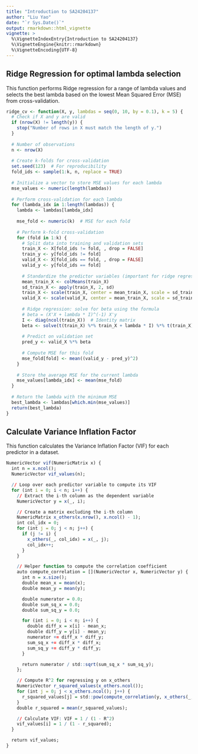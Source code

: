 ```yaml
---
title: "Introduction to SA24204137"
author: "Liu Yao"
date: "`r Sys.Date()`"
output: rmarkdown::html_vignette
vignette: >
  %\VignetteIndexEntry{Introduction to SA24204137}
  %\VignetteEngine{knitr::rmarkdown}
  %\VignetteEncoding{UTF-8}
---
```


## Ridge Regression for optimal lambda selection
This function performs Ridge regression for a range of lambda values and selects the best lambda based on the lowest Mean Squared Error (MSE) from cross-validation. 

```r
ridge_cv <- function(X, y, lambdas = seq(0, 10, by = 0.1), k = 5) {
  # Check if X and y are valid
  if (nrow(X) != length(y)) {
    stop("Number of rows in X must match the length of y.")
  }
  
  # Number of observations
  n <- nrow(X)
  
  # Create k-folds for cross-validation
  set.seed(123)  # For reproducibility
  fold_ids <- sample(1:k, n, replace = TRUE)
  
  # Initialize a vector to store MSE values for each lambda
  mse_values <- numeric(length(lambdas))
  
  # Perform cross-validation for each lambda
  for (lambda_idx in 1:length(lambdas)) {
    lambda <- lambdas[lambda_idx]
    
    mse_fold <- numeric(k)  # MSE for each fold
    
    # Perform k-fold cross-validation
    for (fold in 1:k) {
      # Split data into training and validation sets
      train_X <- X[fold_ids != fold, , drop = FALSE]
      train_y <- y[fold_ids != fold]
      valid_X <- X[fold_ids == fold, , drop = FALSE]
      valid_y <- y[fold_ids == fold]
      
      # Standardize the predictor variables (important for ridge regression)
      mean_train_X <- colMeans(train_X)
      sd_train_X <- apply(train_X, 2, sd)
      train_X <- scale(train_X, center = mean_train_X, scale = sd_train_X)
      valid_X <- scale(valid_X, center = mean_train_X, scale = sd_train_X)
      
      # Ridge regression: solve for beta using the formula
      # beta = (X'X + lambda * I)^(-1) X'y
      I <- diag(ncol(train_X))  # Identity matrix
      beta <- solve(t(train_X) %*% train_X + lambda * I) %*% t(train_X) %*% train_y
      
      # Predict on validation set
      pred_y <- valid_X %*% beta
      
      # Compute MSE for this fold
      mse_fold[fold] <- mean((valid_y - pred_y)^2)
    }
    
    # Store the average MSE for the current lambda
    mse_values[lambda_idx] <- mean(mse_fold)
  }
  
  # Return the lambda with the minimum MSE
  best_lambda <- lambdas[which.min(mse_values)]
  return(best_lambda)
}
```

## Calculate Variance Inflation Factor
This function calculates the Variance Inflation Factor (VIF) for each predictor in a dataset.

```r
NumericVector vif(NumericMatrix x) {
  int n = x.ncol();
  NumericVector vif_values(n);

  // Loop over each predictor variable to compute its VIF
  for (int i = 0; i < n; i++) {
    // Extract the i-th column as the dependent variable
    NumericVector y = x(_, i);

    // Create a matrix excluding the i-th column
    NumericMatrix x_others(x.nrow(), x.ncol() - 1);
    int col_idx = 0;
    for (int j = 0; j < n; j++) {
      if (j != i) {
        x_others(_, col_idx) = x(_, j);
        col_idx++;
      }
    }

    // Helper function to compute the correlation coefficient
    auto compute_correlation = [](NumericVector x, NumericVector y) {
      int n = x.size();
      double mean_x = mean(x);
      double mean_y = mean(y);

      double numerator = 0.0;
      double sum_sq_x = 0.0;
      double sum_sq_y = 0.0;

      for (int i = 0; i < n; i++) {
        double diff_x = x[i] - mean_x;
        double diff_y = y[i] - mean_y;
        numerator += diff_x * diff_y;
        sum_sq_x += diff_x * diff_x;
        sum_sq_y += diff_y * diff_y;
      }

      return numerator / std::sqrt(sum_sq_x * sum_sq_y);
    };

    // Compute R^2 for regressing y on x_others
    NumericVector r_squared_values(x_others.ncol());
    for (int j = 0; j < x_others.ncol(); j++) {
      r_squared_values[j] = std::pow(compute_correlation(y, x_others(_, j)), 2);
    }
    double r_squared = mean(r_squared_values);

    // Calculate VIF: VIF = 1 / (1 - R^2)
    vif_values[i] = 1 / (1 - r_squared);
  }

  return vif_values;
}
```
